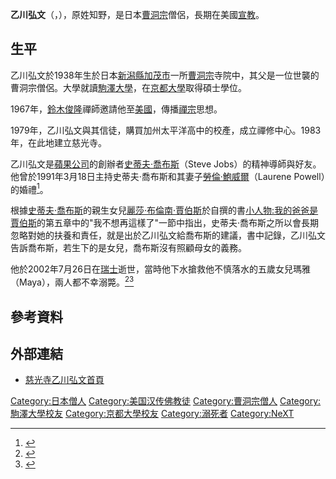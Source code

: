 {{Infobox Buddhist
|background = #FFD068
|name = 乙川弘文
|image= Kobun Chino Otagowa.jpg
|caption = 
|birth_name = 知野弘文
|alias = 
|dharma name = 
|birth_date = {{birth date|1938|02|01}}
|birth_place = {{JPN-EMP}}[[新潟縣|新潟縣]][[加茂市|加茂市]]
|death_date = {{death date and age|2002|07|26|1938|02|01}}
|death_place = {{SWI}}[[上瓦爾登州|上瓦爾登州]][[恩格爾貝格|恩格爾貝格]]<ref>{{cite web|url=https://tricycle.org/magazine/kobun-chino-roshi/amp/|title=Kobun Chino Roshi (1938—2002)|work=Tricycle|access-date=2021-05-30|archive-date=2021-06-03|archive-url=https://web.archive.org/web/20210603024019/https://tricycle.org/magazine/kobun-chino-roshi/amp/}}</ref>
|nationality = 
|religion = [[禪宗|禪宗佛教]]
|school = [[曹洞宗|曹洞宗]]
|lineage = 
|title = 禪師
|location = 俳句禪宗中心
|education = 
|occupation = 
|teacher = 
|reincarnation of = 
|predecessor = 
|successor = 
|students = 
|spouse = 
|partner = 
|children = 
|website = 
}}
'''乙川弘文'''（{{jpn|j=乙川弘文|hg=おとがわ こうぶん|rm=Otogawa Kobun}}，{{bd|1938年|2月1日|2002年|7月26日|catIdx=Kobun Otogawa}}），原姓知野，是日本[[曹洞宗|曹洞宗]]僧侶，長期在美國[[宣教|宣教]]。

==生平==
乙川弘文於1938年生於日本[[新潟縣|新潟縣]][[加茂市|加茂市]]一所[[曹洞宗|曹洞宗]]寺院中，其父是一位世襲的曹洞宗僧侶。大學就讀[[駒澤大學|駒澤大學]]，在[[京都大學|京都大學]]取得碩士學位。

1967年，[[鈴木俊隆|鈴木俊隆]]禪師邀請他至[[美國|美國]]，傳播[[禪宗|禪宗]]思想。

1979年，乙川弘文與其信徒，購買加州太平洋高中的校產，成立禪修中心。1983年，在此地建立慈光寺。

乙川弘文是[[蘋果公司|蘋果公司]]的創辦者[[史蒂夫·喬布斯|史蒂夫·喬布斯]]（Steve Jobs）的精神導師與好友。他曾於1991年3月18日主持史蒂夫·喬布斯和其妻子[[勞倫·鮑威爾|勞倫·鮑威爾]]（Laurene Powell）的婚禮<ref>{{cite news |last=Elkind |first=Peter |url=http://money.cnn.com/2008/03/02/news/companies/elkind_jobs.fortune/index2.htm |title=Steve Jobs (pg 2) – Mar. 4, 2008 |publisher=CNN |date=2008-03-04 |accessdate=2010-04-19 |archiveurl=https://www.webcitation.org/5ndYsXQmU?url=http://money.cnn.com/2008/03/02/news/companies/elkind_jobs.fortune/index2.htm |archivedate=2010-02-18 |deadurl=yes }}</ref>。

根據[[史蒂夫·喬布斯|史蒂夫·喬布斯]]的親生女兒[[麗莎·布倫南·賈伯斯|麗莎·布倫南·賈伯斯]]於自撰的書[[小人物:我的爸爸是賈伯斯|小人物:我的爸爸是賈伯斯]]的第五章中的"我不想再這樣了"一節中指出，史蒂夫·喬布斯之所以會長期忽略對她的扶養和責任，就是出於乙川弘文給喬布斯的建議，書中記錄，乙川弘文告訴喬布斯，若生下的是女兒，喬布斯沒有照顧母女的義務。

他於2002年7月26日在[[瑞士|瑞士]]逝世，當時他下水搶救他不慎落水的五歲女兒瑪雅（Maya），兩人都不幸溺斃。<ref>{{Cite web |url=https://web.archive.org/web/20111011173507/http://www.kobun-sama.org/english/biografie.htm |title=Kobun Biographie |publisher=kobun-sama.org |language=en }}</ref><ref name="ford">{{cite book |last=Ford |first=James Ishmael |authorlink=James Ishmael Ford |title=''Zen Master Who?'' |url=https://archive.org/details/zenmasterwhoguid00jame |publisher=[[Wisdom_Publications|Wisdom Publications]] |year=2006 |pages=[https://archive.org/details/zenmasterwhoguid00jame/page/136 136], 137| isbn=0-86171-509-8 }}</ref>

==參考資料==
{{Reflist}}

==外部連結==
*[https://web.archive.org/web/20120427200950/http://www.jikoji.org/kobun.html 慈光寺乙川弘文首頁]

{{DEFAULTSORT:Otogawa Kobun}}
[[Category:日本僧人|Category:日本僧人]]
[[Category:美国汉传佛教徒|Category:美国汉传佛教徒]]
[[Category:曹洞宗僧人|Category:曹洞宗僧人]]
[[Category:駒澤大學校友|Category:駒澤大學校友]]
[[Category:京都大學校友|Category:京都大學校友]]
[[Category:溺死者|Category:溺死者]]
[[Category:NeXT|Category:NeXT]]